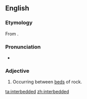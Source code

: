 ==English==

===Etymology===
From {{prefix|inter|bedded|lang=en}}.

===Pronunciation===
* {{a|GenAm}} {{IPA|/ɪntɚˈbɛdəd/|lang=en}}

===Adjective===
{{en-adj|-}}

# {{label|en|geology}} Occurring between [[bed]]s of rock.

[[ta:interbedded]]
[[zh:interbedded]]